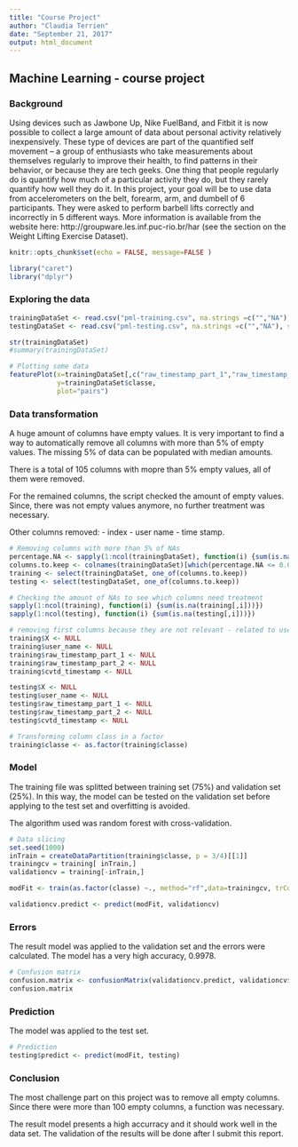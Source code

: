 ---
title: "Course Project"
author: "Claudia Terrien"
date: "September 21, 2017"
output: html_document
---
## Machine Learning - course project

### Background
Using devices such as Jawbone Up, Nike FuelBand, and Fitbit it is now possible to collect a large amount of data about personal activity relatively inexpensively. These type of devices are part of the quantified self movement – a group of enthusiasts who take measurements about themselves regularly to improve their health, to find patterns in their behavior, or because they are tech geeks. One thing that people regularly do is quantify how much of a particular activity they do, but they rarely quantify how well they do it. In this project, your goal will be to use data from accelerometers on the belt, forearm, arm, and dumbell of 6 participants. They were asked to perform barbell lifts correctly and incorrectly in 5 different ways. More information is available from the website here: http://groupware.les.inf.puc-rio.br/har (see the section on the Weight Lifting Exercise Dataset).

```{r setup, include=TRUE}
knitr::opts_chunk$set(echo = FALSE, message=FALSE )

library("caret")
library("dplyr")

```

### Exploring the data

```{r exploring, echo=TRUE, warning=FALSE, message=FALSE }

trainingDataSet <- read.csv("pml-training.csv", na.strings =c("","NA"), stringsAsFactors=F, header = TRUE, sep = ",")
testingDataSet <- read.csv("pml-testing.csv", na.strings =c("","NA"), stringsAsFactors=F, header = TRUE, sep = ",")

str(trainingDataSet)
#summary(trainingDataSet)

# Plotting some data
featurePlot(x=trainingDataSet[,c("raw_timestamp_part_1","raw_timestamp_part_2","cvtd_timestamp","new_window","classe")],
            y=trainingDataSet$classe,
            plot="pairs")

```

### Data transformation

A huge amount of columns have empty values. It is very important to find a way to automatically remove all columns with more than 5% of empty values. The missing 5% of data can be populated with median amounts. 

There is a total of 105 columns with mopre than 5% empty values, all of them were removed.

For the remained columns, the script checked the amount of empty values. Since, there was not empty values anymore, no further treatment was necessary.

Other columns removed:
- index
- user name
- time stamp.

```{r transformation, echo=TRUE, warning=FALSE, message=FALSE }
# Removing columns with more than 5% of NAs
percentage.NA <- sapply(1:ncol(trainingDataSet), function(i) {sum(is.na(trainingDataSet[,i]))/nrow(trainingDataSet)})
columns.to.keep <- colnames(trainingDataSet)[which(percentage.NA <= 0.05)]
training <- select(trainingDataSet, one_of(columns.to.keep))
testing <- select(testingDataSet, one_of(columns.to.keep))

# Checking the amount of NAs to see which columns need treatment
sapply(1:ncol(training), function(i) {sum(is.na(training[,i]))})
sapply(1:ncol(testing), function(i) {sum(is.na(testing[,i]))})

# removing first columns because they are not relevant - related to user or datastamp
training$X <- NULL
training$user_name <- NULL 
training$raw_timestamp_part_1 <- NULL
training$raw_timestamp_part_2 <- NULL
training$cvtd_timestamp <- NULL

testing$X <- NULL
testing$user_name <- NULL 
testing$raw_timestamp_part_1 <- NULL
testing$raw_timestamp_part_2 <- NULL
testing$cvtd_timestamp <- NULL

# Transforming column class in a factor
training$classe <- as.factor(training$classe)


```

### Model

The training file was splitted between training set (75%) and validation set (25%). In this way, the model can be tested on the validation set before applying to the test set and overfitting is avoided.

The algorithm used was random forest with cross-validation.

```{r model, echo=TRUE, warning=FALSE, message=FALSE  }

# Data slicing
set.seed(1000)
inTrain = createDataPartition(training$classe, p = 3/4)[[1]]
trainingcv = training[ inTrain,]
validationcv = training[-inTrain,]

modFit <- train(as.factor(classe) ~., method="rf",data=trainingcv, trControl=trainControl(method="cv"))

validationcv.predict <- predict(modFit, validationcv)
```


### Errors

The result model was applied to the validation set and the errors were calculated. The model has a very high accuracy, 0.9978.

```{r errors, echo=TRUE, warning=FALSE, message=FALSE  }
# Confusion matrix
confusion.matrix <- confusionMatrix(validationcv.predict, validationcv$classe)
confusion.matrix


```
### Prediction

The model was applied to the test set.

```{r prediction, echo=TRUE, warning=FALSE, message=FALSE  }

# Prediction
testing$predict <- predict(modFit, testing)

```

### Conclusion

The most challenge part on this project was to remove all empty columns. Since there were more than 100 empty columns, a function was necessary.

The result model presents a high accurracy and it should work well in the data set. The validation of the results will be done after I submit this report.



